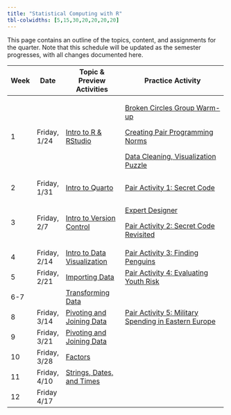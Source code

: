 ---
title: "Statistical Computing with R"
tbl-colwidths: [5,15,30,20,20,20,20]
---

This page contains an outline of the topics, content, and assignments for the quarter. Note that this schedule will be updated as the semester progresses, with all changes documented here.

<!-- TODO: Switch to spreadsheet for content (like Mine and Maria do) -->

+---------+---------------+-------------------------------------------------------------------+-----------------------------------------------------------------------------------------------------------------------------------+
| Week    | Date          | Topic & Preview Activities                                        | Practice Activity                                                                                                                 |
+=========+===============+===================================================================+===================================================================================================================================+
| 1       | Friday, 1/24  | [Intro to R & RStudio](weeks/week-1-r-rstudio.qmd)                | [Broken Circles Group Warm-up](group-activities/week-1/broken-circles.qmd "Broken Circles Group Warm-up")                         |
|         |               |                                                                   |                                                                                                                                   |
|         |               |                                                                   | [Creating Pair Programming Norms](/group-activities/pair-programming-norms.qmd "Creating Pair Programming Norms")                 |
|         |               |                                                                   |                                                                                                                                   |
|         |               |                                                                   | [Data Cleaning, Visualization Puzzle](/group-activities/week-1/data-cleaning-viz-steps.qmd "Data Cleaning, Visualization Puzzle") |
+---------+---------------+-------------------------------------------------------------------+-----------------------------------------------------------------------------------------------------------------------------------+
| 2       | Friday, 1/31  | [Intro to Quarto](weeks/week-2-quarto.qmd)                        | [Pair Activity 1: Secret Code](group-activities/week-2/pa1-base-r.qmd)                                                            |
+---------+---------------+-------------------------------------------------------------------+-----------------------------------------------------------------------------------------------------------------------------------+
| 3       | Friday, 2/7   | [Intro to Version Control](weeks/week-3-version-control.qmd)      | [Expert Designer](group-activities/week-2/expert-designer.qmd)                                                                    |
|         |               |                                                                   |                                                                                                                                   |
|         |               |                                                                   | [Pair Activity 2: Secret Code Revisited](group-activities/week-3/pa2-vc-instructions.qmd)                                         |
+---------+---------------+-------------------------------------------------------------------+-----------------------------------------------------------------------------------------------------------------------------------+
| 4       | Friday, 2/14  | [Intro to Data Visualization](weeks/week-4-ggplot.qmd)            | [Pair Activity 3: Finding Penguins](group-activities/week-4/pa-3-ggplot.qmd)                                                      |
+---------+---------------+-------------------------------------------------------------------+-----------------------------------------------------------------------------------------------------------------------------------+
| 5       | Friday, 2/21  | [Importing Data](weeks/week-5-projects-data-import.qmd)           | [Pair Activity 4: Evaluating Youth Risk](group-activities/week-5/pa-4-import-tidy-data.qmd)                                       |
+---------+---------------+-------------------------------------------------------------------+-----------------------------------------------------------------------------------------------------------------------------------+
| 6-7     |               | [Transforming Data](weeks/week-6-7-dplyr.qmd)                     |                                                                                                                                   |
+---------+---------------+-------------------------------------------------------------------+-----------------------------------------------------------------------------------------------------------------------------------+
| 8       | Friday, 3/14  | [Pivoting and Joining Data](weeks/week-8-9-reshaping-joining.qmd) | [Pair Activity 5: Military Spending in Eastern Europe](group-activities/week-8/pa-5-tidyr-dplyr.qmd)                              |
+---------+---------------+-------------------------------------------------------------------+-----------------------------------------------------------------------------------------------------------------------------------+
| 9       | Friday, 3/21  | [Pivoting and Joining Data](weeks/week-8-9-reshaping-joining.qmd) |                                                                                                                                   |
+---------+---------------+-------------------------------------------------------------------+-----------------------------------------------------------------------------------------------------------------------------------+
| 10      | Friday, 3/28  | [Factors](weeks/week-10-factors.qmd)                              |                                                                                                                                   |
+---------+---------------+-------------------------------------------------------------------+-----------------------------------------------------------------------------------------------------------------------------------+
| 11      | Friday, 4/10  | [Strings, Dates, and Times](weeks/week-11-strings-dates.qmd)      |                                                                                                                                   |
+---------+---------------+-------------------------------------------------------------------+-----------------------------------------------------------------------------------------------------------------------------------+
| 12      | Friday 4/17   |                                                                   |                                                                                                                                   |
+---------+---------------+-------------------------------------------------------------------+-----------------------------------------------------------------------------------------------------------------------------------+
